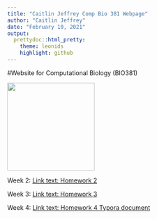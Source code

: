 ```yaml
---
title: "Caitlin Jeffrey Comp Bio 381 Webpage"
author: "Caitlin Jeffrey"
date: "February 10, 2021"
output: 
  prettydoc::html_pretty:
    theme: leonids
    highlight: github
---
```



#Website for Computational Biology (BIO381)

<img src="Caitlin_Jeffrey.jfif" width = "200" height ="200" />


Week 2: [Link text: Homework 2](Homework_02.html)

Week 3: [Link text: Homework 3](Homework_03.html)

Week 4: [Link text: Homework 4 Typora document](Homework_04_Typora.html)